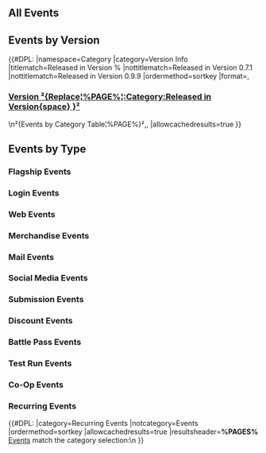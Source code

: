 {{CustomTabs
|tab1 = Events
|tab2 = History
|tab3 = Rewards
}}

==All Events==
{{Events by Category Table|Events}}

==Events by Version==
{{#DPL:
|namespace=Category
|category=Version Info
|titlematch=Released in Version %
|nottitlematch=Released in Version 0.7.1
|nottitlematch=Released in Version 0.9.9
|ordermethod=sortkey
|format=,<h3>[[Version ²{Replace¦%PAGE%¦:Category:Released in Version{space} }²]]</h3>\n²{Events by Category Table¦%PAGE%}²,,
|allowcachedresults=true
}}

==Events by Type==
===Flagship Events===
{{Events by Category Table|Flagship Events}}
===Login Events===
{{Events by Category Table|Login Events}}
===Web Events===
{{Events by Category Table|Web Events}}
===Merchandise Events===
{{Events by Category Table|Merchandise Events}}
===Mail Events ===
{{Events by Category Table|Mail Events}}
===Social Media Events===
{{Events by Category Table|Social Media Events}}
===Submission Events ===
{{Events by Category Table|Submission Events}}
===Discount Events===
{{Events by Category Table|Discount Events}}
===Battle Pass Events===
{{See also|Battle Pass}}
{{Events by Category Table|Battle Pass Events}}
===Test Run Events===
{{Main|Test Run - Character Trial Event}}
{{Events by Category Table|Test Run Events}}
===Co-Op Events===
{{See also|Co-Op Mode}}
{{Events by Category Table|Co-Op Events}}
===Recurring Events===
{{#DPL:
|category=Recurring Events
|notcategory=Events
|ordermethod=sortkey
|allowcachedresults=true
|resultsheader='''%PAGES%''' [[Events]] match the category selection:\n
}}